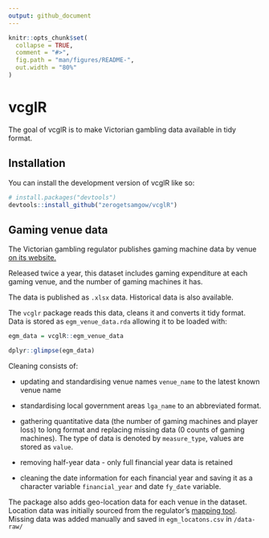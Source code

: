 ```yaml
---
output: github_document
---
```


<!-- README.md is generated from README.Rmd. Please edit that file -->

```r
knitr::opts_chunk$set(
  collapse = TRUE,
  comment = "#>",
  fig.path = "man/figures/README-",
  out.width = "80%"
)
```

# vcglR

The goal of vcglR is to make Victorian gambling data available in tidy format.

## Installation

You can install the development version of vcglR like so:

``` r
# install.packages("devtools")
devtools::install_github("zerogetsamgow/vcglR")
```

## Gaming venue data

The Victorian gambling regulator publishes gaming machine data by venue [on its website.](https://www.vgccc.vic.gov.au/resources/information-and-data/expenditure-data)

Released twice a year, this dataset includes gaming expenditure at each gaming venue, and the number of gaming machines it has.

The data is published as `.xlsx` data. Historical data is also available.

The `vcglr` package reads this data, cleans it and converts it tidy format. Data is stored as `egm_venue_data.rda` allowing it to be loaded with:

```r
egm_data = vcglR::egm_venue_data

dplyr::glimpse(egm_data)
```

Cleaning consists of:

-   updating and standardising venue names `venue_name` to the latest known venue name

-   standardising local government areas `lga_name` to an abbreviated format.

-   gathering quantitative data (the number of gaming machines and player loss) to long format and replacing missing data (0 counts of gaming machines). The type of data is denoted by `measure_type`, values are stored as `value`.

-   removing half-year data - only full financial year data is retained

-   cleaning the date information for each financial year and saving it as a character variable `financial_year` and date `fy_date` variable.

The package also adds geo-location data for each venue in the dataset. Location data was initially sourced from the regulator's [mapping tool](https://geomaps.vgccc.vic.gov.au/). Missing data was added manually and saved in `egm_locatons.csv` in `/data-raw/`
